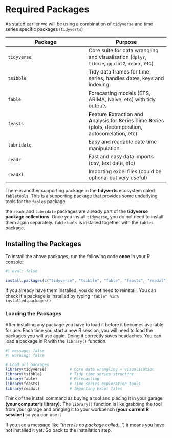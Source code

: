 # Required Packages {#sec-required-packages}

As stated earlier we will be using a combination of `tidyverse` and time series specific packages (`tidyverts`)

| Package | Purpose |
|------------------------------------|------------------------------------|
| `tidyverse` | Core suite for data wrangling and visualisation (`dplyr`, `tibble`, `ggplot2`, `readr`, etc) |
| `tsibble` | Tidy data frames for time series, handles dates, keys and indexing |
| `fable` | Forecasting models (ETS, ARIMA, Naive, etc) with tidy outputs |
| `feasts` | **F**eature **E**xtraction and **A**nalysis for **S**eries **T**ime **S**eries (plots, decomposition, autocorrelation, etc) |
| `lubridate` | Easy and readable date time manipulation |
| `readr` | Fast and easy data imports (csv, text data, etc) |
| `readxl` | Importing excel files (could be optional but very useful) |

There is another supporting package in the **tidyverts** ecosystem caled `fabletools`. This is a supporting package that provides some underlying tools for the `fables` package

::: callout-note
the `readr` and `lubridate` packages are already part of the **tidyverse package collections**. Once you install `tidyverse`, you do not need to install them again separately. `fabletools` is installed together with the `fables` package.
:::

## Installing the Packages

To install the above packages, run the following code **once** in your R console:

```r
#| eval: false

install.packages(c("tidyverse", "tsibble", "fable", "feasts", "readxl"))

```

::: callout-tip
If you already have them installed, you do not need to reinstall. You can check if a package is installed by typing `"fable" %in% installed.packages()`
:::

### Loading the Packages

After installing any package you have to load it before it becomes available for use. Each time you start a new R session, you will need to load the packages you will use again. Doing it correctly saves headaches. You can load a package in R with the `library()` function.

```r
#| message: false
#| warning: false

# Load all packages
library(tidyverse)          # Core data wrangling + visualisation
library(tsibble)            # Tidy time series structure
library(fable)              # Forecasting
library(feasts)             # Time series exploration tools
library(readxl)             # Importing Excel files
```

Think of the install command as buying a tool and placing it in your garage **(your computer's library).** The `library()` function is like grabbing the tool from your garage and bringing it to your workbench **(your current R session)** so you can use it

::: callout-tip
If you see a message like *"there is no package called...",* it means you have not installed it yet. Go back to the installation step.
:::
